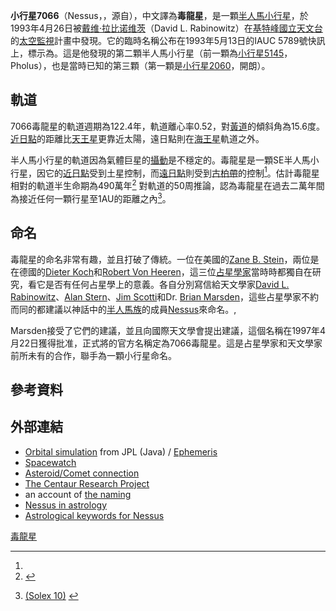 {{Infobox Planet
 | minorplanet = yes
 | width = 25em
 | bgcolour = #FFFFC0
 | name=7066 毒龍星
 | symbol= [[File:Nessus_symbol_(bold).svg|24px]]
 | discovery=yes
 | discoverer=[[戴维·拉比诺维茨|戴维·拉比诺维茨]]
 | discovered=1993年4月26日
 | alt_names={{mp|1993 HA|2}}
 | mp_category=[[半人馬小行星|半人馬小行星]]
 | orbit_ref=<ref name=jpldata>{{cite web|date=2004-05-26|title=JPL Small-Body Database Browser: 7066 Nessus (1993 HA2)|url=http://ssd.jpl.nasa.gov/sbdb.cgi?sstr=Nessus|accessdate=2008-09-05|archive-date=2020-10-01|archive-url=https://web.archive.org/web/20201001161354/https://ssd.jpl.nasa.gov/sbdb.cgi?sstr=Nessus}}</ref>
 | epoch=2006年12月31日 ([[儒略日|JD]] 2454100.5)
 | semimajor=3688.309 [[Giga|G]]m (24.655 [[Astronomical_unit|AU]])
 | perihelion=1769.167 Gm (11.826 AU)
 | aphelion=5607.451 Gm (37.483 AU)
 | eccentricity=0.520
 | period=44714.802 [[天|d]] (122.42 [[儒略年|a]])
 | inclination=15.647[[degree_(angle)|°]]
 | asc_node=31.216°
 | arg_peri=170.814°
 | mean_anomaly=43.762°
 | avg_speed=5.57公里/秒
 | physical_characteristics= 是
 | dimensions=60±16 公里<ref name=spitzer>{{cite web
  |title=Physical Properties of Kuiper Belt and Centaur Objects: Constraints from Spitzer Space Telescope
  |author=John Stansberry, Will Grundy, Mike Brown, Dale Cruikshank, John Spencer, David Trilling, Jean-Luc Margot
  |work=University of Arizona, Lowell Observatory, California Institute of Technology, NASA Ames Research Center, Southwest Research Institute, Cornell University
  |url=http://arxiv.org/abs/astro-ph/0702538v2
  |year=2007
  |accessdate=2008-10-18
  |archive-date=2016-10-09
  |archive-url=https://web.archive.org/web/20161009163720/https://arxiv.org/abs/astro-ph/0702538v2
  |dead-url=no
  }}</ref><ref name=johnston>{{cite web
  |date=22 August 2008
  |title=List of Known Trans-Neptunian Objects
  |publisher=Johnston's Archive
  |author=Wm. Robert Johnston
  |url=http://www.johnstonsarchive.net/astro/tnoslist.html
  |accessdate=2008-09-05
  |archive-date=2008-09-28
  |archive-url=https://web.archive.org/web/20080928054410/http://www.johnstonsarchive.net/astro/tnoslist.html
  |dead-url=no
  }}</ref>
 | mass=~1.6{{e|17}} [[公斤|kg]]
 | density=2.0? g/[[立方公分|cm³]]
 | surface_grav=~0.0148 米/秒²
 | escape_velocity=~0.0280 公里/秒
 | sidereal_day=? d
 | axial_tilt=?° | pole_ecliptic_lat=? | pole_ecliptic_lon=?
 | spectral_type=?
 | abs_magnitude=9.6<ref name=jpldata/>
 | albedo=0.06<ref name=spitzer/>
 | single_temperature=~56 [[熱力學溫標|K]]}}
'''小行星7066'''（Nessus，{{pronEng|ˈnɛsəs}}，源自{{Lang-el|Νέσσος}}），中文譯為'''毒龍星'''，是一顆[[半人馬小行星|半人馬小行星]]，於1993年4月26日被[[戴维·拉比诺维茨|戴维·拉比诺维茨]]（David L. Rabinowitz）在[[基特峰國立天文台|基特峰國立天文台]]的[[太空監視|太空監視]]計畫中發現。它的臨時名稱公布在1993年5月13日的IAUC 5789號快訊上，標示為{{mp|1993 HA|2}}。這是他發現的第二顆半人馬小行星（前一顆為[[小行星5145|小行星5145]]，Pholus），也是當時已知的第三顆（第一顆是[[小行星2060|小行星2060]]，開朗）。

== 軌道 ==
7066毒龍星的軌道週期為122.4年，軌道離心率0.52，對[[黃道|黃道]]的傾斜角為15.6度。[[拱點|近日點]]的距離比[[天王星|天王星]]更靠近太陽，遠日點則在[[海王星|海王星]]軌道之外。

半人馬小行星的軌道因為氣體巨星的[[攝動|攝動]]是不穩定的。毒龍星是一顆SE半人馬小行星，因它的[[拱點|近日點]]受到土星控制，而[[拱點|遠日點]]則受到[[古柏帶|古柏帶]]的控制<ref name=Horner2004a/>。估計毒龍星相對的軌道半生命期為490萬年<ref name=Horner2004a>{{cite journal
  |last=Horner
  |first=J.
  |coauthors=Evans, N.W.; Bailey, M. E.
  |title=Simulations of the Population of Centaurs I: The Bulk Statistics
  |year=2004
  |url=http://arxiv.org/abs/astro-ph?papernum=0407400
  |accessdate=2008-09-01
  |journal=
  |archive-date=2019-08-10
  |archive-url=https://web.archive.org/web/20190810100444/https://arxiv.org/abs/astro-ph?papernum=0407400
  |dead-url=no
  }}</ref> 對軌道的50周推論，認為毒龍星在過去二萬年間為接近任何一顆行星至1AU的距離之內<ref name=NessusClones>{{cite web|title=Fifty clones of Centaur 7066 Nessus making passes within 150Gm|url=http://home.comcast.net/~kpheider/NessusClones.txt|accessdate=2009-04-26|archiveurl=https://www.webcitation.org/5gRRWA1IQ?url=http://home.comcast.net/~kpheider/NessusClones.txt|archivedate=2009-05-01|dead-url=no}} [http://chemistry.unina.it/~alvitagl/solex/ (Solex 10)] {{WebCite|url=https://www.webcitation.org/5gOzK38bc?url=http://chemistry.unina.it/~alvitagl/solex/ |date=20090429175527 |dateformat=iso }}</ref>。

== 命名 ==
毒龍星的命名非常有趣，並且打破了傳統。一位在美國的[[Zane_B._Stein|Zane B. Stein]]，兩位是在德國的[[Dieter_Koch|Dieter Koch]]和[[Robert_Von_Heeren|Robert Von Heeren]]，這三位[[占星學|占星學家]]當時時都獨自在研究{{mp|1993 HA|2}}，看它是否有任何占星學上的意義。各自分別寫信給天文學家[[David_L._Rabinowitz|David L. Rabinowitz]]、[[Alan_Stern|Alan Stern]]、[[Jim_Scotti|Jim Scotti]]和Dr. [[Brian_Marsden|Brian Marsden]]，這些占星學家不約而同的都建議以神話中的[[半人馬|半人馬族]]的成員[[Nessus_(神話)|Nessus]]來命名。,

Marsden接受了它們的建議，並且向國際天文學會提出建議，這個名稱在1997年4月22日獲得批准，正式將{{mp|1993 HA|2}}的官方名稱定為7066毒龍星。這是占星學家和天文學家前所未有的合作，聯手為一顆小行星命名。

== 參考資料 ==
{{Reflist}}

== 外部連結 ==
* [http://ssd.jpl.nasa.gov/sbdb.cgi?sstr=Nessus;orb=1;view=Far Orbital simulation] {{Wayback|url=http://ssd.jpl.nasa.gov/sbdb.cgi?sstr=Nessus;orb=1;view=Far |date=20191207095047 }} from JPL (Java) / [http://ssd.jpl.nasa.gov/horizons.cgi?find_body=1&body_group=sb&sstr=Nessus Ephemeris] {{Wayback|url=http://ssd.jpl.nasa.gov/horizons.cgi?find_body=1&body_group=sb&sstr=Nessus |date=20200202091810 }}
* [https://web.archive.org/web/20041028164801/http://spacewatch.lpl.arizona.edu/nea.html Spacewatch]
* [http://www.hohmanntransfer.com/cat/an02.htm Asteroid/Comet connection] {{Wayback|url=http://www.hohmanntransfer.com/cat/an02.htm |date=20060516111900 }}
* [http://www.centaurs.info/menu/index.htm?page=/menu/home.htm The Centaur Research Project] {{Wayback|url=http://www.centaurs.info/menu/index.htm?page=%2Fmenu%2Fhome.htm |date=20190923200403 }}
* an account of [http://www.zanestein.com/page4_2.htm the naming] {{Wayback|url=http://www.zanestein.com/page4_2.htm |date=20200919054124 }}
* [http://www.zanestein.com/nessus.htm Nessus in astrology] {{Wayback|url=http://www.zanestein.com/nessus.htm |date=20201112010245 }}
* [http://www.zanestein.com/keywords.html#Nessus Astrological keywords for Nessus] {{Wayback|url=http://www.zanestein.com/keywords.html#Nessus |date=20210223063545 }}

{{Minor Planet Number|(7065) 1992 PU2|7067 Kiyose}}
{{MinorPlanets_Footer}}

[[Category:半人馬小行星|毒龍星]]
